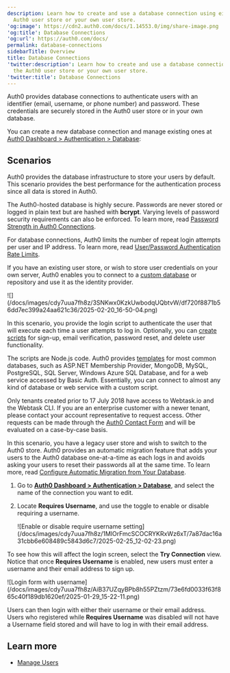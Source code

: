 ```yaml
---
description: Learn how to create and use a database connection using either the
  Auth0 user store or your own user store.
'og:image': https://cdn2.auth0.com/docs/1.14553.0/img/share-image.png
'og:title': Database Connections
'og:url': https://auth0.com/docs/
permalink: database-connections
sidebarTitle: Overview
title: Database Connections
'twitter:description': Learn how to create and use a database connection using either
  the Auth0 user store or your own user store.
'twitter:title': Database Connections
---
```

Auth0 provides database connections to authenticate users with an identifier (email, username, or phone number) and password. These credentials are securely stored in the Auth0 user store or in your own database.

You can create a new database connection and manage existing ones at [Auth0 Dashboard > Authentication > Database](https://manage.auth0.com/#/connections/database):

## Scenarios

<Tabs><Tab title="Auth0 user store">

Auth0 provides the database infrastructure to store your users by default. This scenario provides the best performance for the authentication process since all data is stored in Auth0.

The Auth0-hosted database is highly secure. Passwords are never stored or logged in plain text but are hashed with **bcrypt**. Varying levels of password security requirements can also be enforced. To learn more, read [Password Strength in Auth0 Connections](/docs/authenticate/database-connections/password-strength).

<Callout icon="file-lines" color="#0EA5E9" iconType="regular">

For database connections, Auth0 limits the number of repeat login attempts per user and IP address. To learn more, read [User/Password Authentication Rate Limits](/docs/troubleshoot/customer-support/operational-policies/rate-limit-policy/database-connections-rate-limits).

</Callout>

</Tab><Tab title="Your own user store">

If you have an existing user store, or wish to store user credentials on your own server, Auth0 enables you to connect to a [custom database](/docs/authenticate/database-connections/custom-db) or repository and use it as the identity provider.

<Frame>![](/docs/images/cdy7uua7fh8z/3SNKwx0KzkUwbodqUQbtvW/df720f8871b56dd7ec399a24aa621c36/2025-02-20_16-50-04.png)</Frame>

In this scenario, you provide the login script to authenticate the user that will execute each time a user attempts to log in. Optionally, you can [create scripts](/docs/authenticate/database-connections/custom-db/templates) for sign-up, email verification, password reset, and delete user functionality.

The scripts are Node.js code. Auth0 provides [templates](/docs/authenticate/database-connections/custom-db/templates) for most common databases, such as ASP.NET Membership Provider, MongoDB, MySQL, PostgreSQL, SQL Server, Windows Azure SQL Database, and for a web service accessed by Basic Auth. Essentially, you can connect to almost any kind of database or web service with a custom script.

<Warning>

Only tenants created prior to 17 July 2018 have access to Webtask.io and the Webtask CLI. If you are an enterprise customer with a newer tenant, please contact your account representative to request access. Other requests can be made through the [Auth0 Contact Form](https://auth0.com/get-started?place=documentation%20post&type=link&text=auth0%20contact%20form) and will be evaluated on a case-by-case basis.

</Warning>

</Tab><Tab title="Migrating to Auth0">

In this scenario, you have a legacy user store and wish to switch to the Auth0 store. Auth0 provides an automatic migration feature that adds your users to the Auth0 database one-at-a-time as each logs in and avoids asking your users to reset their passwords all at the same time. To learn more, read [Configure Automatic Migration from Your Database](/docs/manage-users/user-migration/configure-automatic-migration-from-your-database).

</Tab><Tab title="Requiring a username">

1. Go to [**Auth0 Dashboard > Authentication > Database**](https://manage.auth0.com/#/connections/database), and select the name of the connection you want to edit.
2. Locate **Requires Username**, and use the toggle to enable or disable requiring a username.

   <Frame>![Enable or disable require username setting](/docs/images/cdy7uua7fh8z/1MlOrFmcSCOCRYKRxWz6xT/7a87dac16a31cbb6e608489c5843d6c7/2025-02-25_12-02-23.png)</Frame>

To see how this will affect the login screen, select the **Try Connection** view. Notice that once **Requires Username** is enabled, new users must enter a username and their email address to sign up.

<Frame>![Login form with username](/docs/images/cdy7uua7fh8z/AiB37UZqyBPb8h55PZtzm/73e6fd0033f63f865c40f189db1620ef/2025-01-29_15-22-11.png)</Frame>

Users can then login with either their username or their email address. Users who registered while **Requires Username** was disabled will not have a Username field stored and will have to log in with their email address.

</Tab></Tabs>

## Learn more

* [Manage Users](/docs/manage-users)